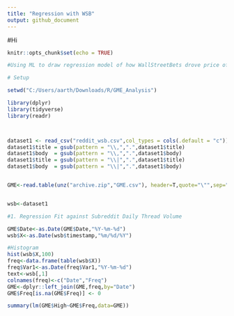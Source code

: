 ---
title: "Regression with WSB"
output: github_document
---
#Hi
```{r setup, include=FALSE}
knitr::opts_chunk$set(echo = TRUE)
```



```{r 1}
#Using ML to draw regression model of how WallStreetBets drove price of GME

# Setup

setwd("C:/Users/aarth/Downloads/R/GME_Analysis")

library(dplyr)
library(tidyverse)
library(readr)



dataset1 <- read_csv("reddit_wsb.csv",col_types = cols(.default = "c"))
dataset1$title = gsub(pattern = "\\,",".",dataset1$title)
dataset1$body  = gsub(pattern = "\\,",".",dataset1$body)
dataset1$title = gsub(pattern = "\\|",".",dataset1$title)
dataset1$body  = gsub(pattern = "\\|",".",dataset1$body)


GME<-read.table(unz("archive.zip","GME.csv"), header=T,quote="\"",sep=",")


wsb<-dataset1

#1. Regression Fit against Subreddit Daily Thread Volume

GME$Date<-as.Date(GME$Date,"%Y-%m-%d")  
wsb$X<-as.Date(wsb$timestamp,"%m/%d/%Y")

#Histogram
hist(wsb$X,100)
freq<-data.frame(table(wsb$X))
freq$Var1<-as.Date(freq$Var1,"%Y-%m-%d")
text<-wsb[,1]
colnames(freq)<-c("Date","Freq")
GME<-dplyr::left_join(GME,freq,by="Date")
GME$Freq[is.na(GME$Freq)] <- 0

summary(lm(GME$High~GME$Freq,data=GME))

```


```{r}

```

